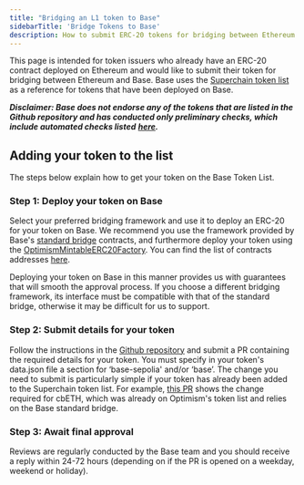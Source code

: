 ```yaml
---
title: "Bridging an L1 token to Base"
sidebarTitle: 'Bridge Tokens to Base'
description: How to submit ERC-20 tokens for bridging between Ethereum and Base as a token issuer.
---
```


This page is intended for token issuers who already have an ERC-20 contract deployed on Ethereum and would like to submit their token for bridging between Ethereum and Base. Base uses the [Superchain token list](https://github.com/ethereum-optimism/ethereum-optimism.github.io) as a reference for tokens that have been deployed on Base.

**_Disclaimer: Base does not endorse any of the tokens that are listed in the Github repository and has conducted only preliminary checks, which include automated checks listed_** [**_here_**](https://github.com/ethereum-optimism/ethereum-optimism.github.io)**_._**

## Adding your token to the list

The steps below explain how to get your token on the Base Token List.

### Step 1: Deploy your token on Base

Select your preferred bridging framework and use it to deploy an ERC-20 for your token on Base. We recommend you use the framework provided by Base's [standard bridge](https://github.com/ethereum-optimism/specs/blob/main/specs/protocol/bridges.md) contracts, and furthermore deploy your token using the [OptimismMintableERC20Factory](https://docs.optimism.io/app-developers/tutorials/bridging/standard-bridge-standard-token). You can find the list of contracts addresses [here](/base-chain/network-information/base-contracts).

Deploying your token on Base in this manner provides us with guarantees that will smooth the approval process. If you choose a different bridging framework, its interface must be compatible with that of the standard bridge, otherwise it may be difficult for us to support.

### Step 2: Submit details for your token

Follow the instructions in the [Github repository](https://github.com/ethereum-optimism/ethereum-optimism.github.io) and submit a PR containing the required details for your token. You must specify in your token's data.json file a section for ‘base-sepolia' and/or ‘base’. The change you need to submit is particularly simple if your token has already been added to the Superchain token list. For example, [this PR](https://github.com/ethereum-optimism/ethereum-optimism.github.io/commit/27ab9b2d3388f7feba3a152e0a0748c73d732a68) shows the change required for cbETH, which was already on Optimism's token list and relies on the Base standard bridge.

### Step 3: Await final approval

Reviews are regularly conducted by the Base team and you should receive a reply within 24-72 hours (depending on if the PR is opened on a weekday, weekend or holiday).

